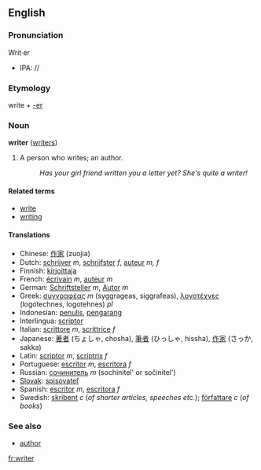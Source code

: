 ==English==
===Pronunciation===
Writ&middot;er
*IPA: //
===Etymology===
write + [[-er]]

===Noun===
'''writer''' ([[writers]])

#A person who writes; an author.
#:''Has your girl friend written you a letter yet? She's quite a writer!'' 

====Related terms====
*[[write]]
*[[writing]]

====Translations====
*Chinese: [[作家]] (zuojia)
*Dutch: [[schrijver]] ''m'', [[schrijfster]] ''f'', [[auteur]] ''m, f''
*Finnish: [[kirjoittaja]]
*French: [[écrivain]] ''m'', [[auteur]] ''m''
*German: [[Schriftsteller]] ''m'', [[Autor]] ''m''
*Greek: [[συγγραφέας]] ''m'' (syggrageas, siggrafeas), [[λογοτέχνες]] (logotechnes, logotehnes) ''pl''
*Indonesian: [[tulis|penulis]], [[karang|pengarang]]
*Interlingua: [[scriptor]]
*Italian: [[scrittore]] ''m'', [[scrittrice]] ''f'' 
*Japanese: [[著者]] (ちょしゃ, chosha), [[筆者]] (ひっしゃ, hissha), [[作家]] (さっか, sakka)
*Latin: [[scriptor]] ''m'', [[scriptrix]] ''f''
*Portuguese: [[escritor]] ''m'', [[escritora]] ''f''
*Russian: [[сочинитель]] ''m'' (sochinitel' or sočinitel')
*[[Slovak]]: [[spisovateľ]]
*Spanish: [[escritor]] ''m'', [[escritora]] ''f''
*Swedish: [[skribent]] ''c'' (''of shorter articles, speeches etc.''); [[författare]] ''c'' (''of books'')

===See also===
*[[author]]

[[fr:writer]]